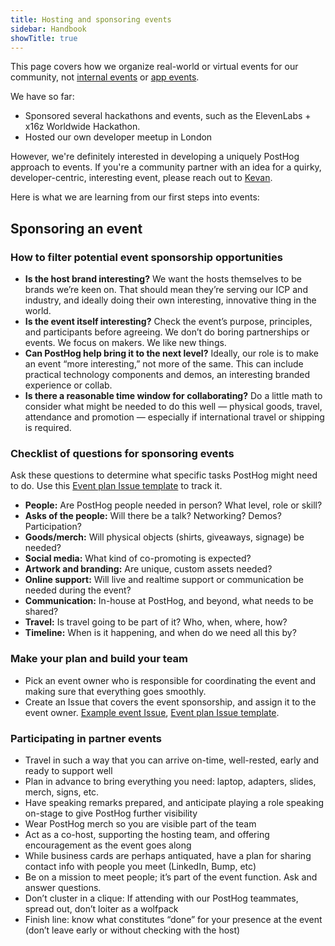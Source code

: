 ```yaml
---
title: Hosting and sponsoring events
sidebar: Handbook
showTitle: true
---
```


This page covers how we organize real-world or virtual events for our community, not [internal events](/handbook/company/offsites) or [app events](/docs/data/events). 

We have so far:
* Sponsored several hackathons and events, such as the <PrivateLink url="https://github.com/PostHog/company-internal/issues/1759">ElevenLabs + x16z Worldwide Hackathon</PrivateLink>.
* Hosted <PrivateLink url="https://github.com/PostHog/company-internal/issues/608">our own developer meetup in London</PrivateLink>

However, we're definitely interested in developing a uniquely PostHog approach to events. If you're a community partner with an idea for a quirky, developer-centric, interesting event, please reach out to [Kevan](/community/profiles/32499).

Here is what we are learning from our first steps into events:

## Sponsoring an event

### How to filter potential event sponsorship opportunities
- **Is the host brand interesting?** We want the hosts themselves to be brands we’re keen on. That should mean they’re serving our ICP and industry, and ideally doing their own interesting, innovative thing in the world.
- **Is the event itself interesting?** Check the event’s purpose, principles, and participants before agreeing. We don’t do boring partnerships or events. We focus on makers. We like new things. 
- **Can PostHog help bring it to the next level?**  Ideally, our role is to make an event “more interesting,” not more of the same. This can include practical technology components and demos, an interesting branded experience or collab.
- **Is there a reasonable time window for collaborating?** Do a little math to consider what might be needed to do this well —  physical goods, travel, attendance and promotion — especially if international travel or shipping is required. 

### Checklist of questions for sponsoring events
Ask these questions to determine what specific tasks PostHog might need to do. Use this [Event plan Issue template](https://github.com/PostHog/meta/blob/main/.github/ISSUE_TEMPLATE/event-plan.md) to track it. 
- **People:** Are PostHog people needed in person? What level, role or skill? 
- **Asks of the people:** Will there be a talk? Networking? Demos? Participation?
- **Goods/merch:** Will physical objects (shirts, giveaways, signage) be needed?
- **Social media:** What kind of co-promoting is expected?
- **Artwork and branding:** Are unique, custom assets needed?
- **Online support:** Will live and realtime support or communication be needed during the event?
- **Communication:** In-house at PostHog, and beyond, what needs to be shared? 
- **Travel:** Is travel going to be part of it? Who, when, where, how? 
- **Timeline:** When is it happening, and when do we need all this by?

### Make your plan and build your team
- Pick an event owner who is responsible for coordinating the event and making sure that everything goes smoothly. 
- Create an Issue that covers the event sponsorship, and assign it to the event owner. [Example event Issue](https://github.com/PostHog/company-internal/issues/1759), [Event plan Issue template](https://github.com/PostHog/meta/blob/main/.github/ISSUE_TEMPLATE/event-plan.md).

### Participating in partner events
- Travel in such a way that you can arrive on-time, well-rested, early and ready to support well
- Plan in advance to bring everything you need: laptop, adapters, slides, merch, signs, etc.
- Have speaking remarks prepared, and anticipate playing a role speaking on-stage to give PostHog further visibility 
- Wear PostHog merch so you are visible part of the team
- Act as a co-host, supporting the hosting team, and offering encouragement as the event goes along
- While business cards are perhaps antiquated, have a plan for sharing contact info with people you meet (LinkedIn, Bump, etc)
- Be on a mission to meet people; it’s part of the event function. Ask and answer questions. 
- Don’t cluster in a clique: If attending with our PostHog teammates, spread out, don’t loiter as a wolfpack
- Finish line: know what constitutes “done” for your presence at the event (don’t leave early or without checking with the host)
